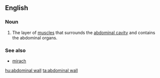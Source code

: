 ==English==
{{wikipedia}}
===Noun===
{{en-noun|head=[[abdominal]] [[wall]]}}

# The layer of [[muscle]]s that surrounds the [[abdominal cavity]] and contains the abdominal organs.

===See also===
* [[mirach]]

[[hu:abdominal wall]]
[[ta:abdominal wall]]